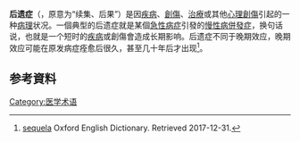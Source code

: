 '''后遗症'''（{{lang-la|sequela}}，原意为“续集、后果”）是因[[疾病|疾病]]、[[創傷|創傷]]、[[治療|治療]]或其他[[心理創傷|心理創傷]]引起的一种[[病理学|病理]]状况。一個典型的后遗症就是某個[[急性|急性]][[病症|病症]]引發的[[慢性病|慢性病]][[併發症|併發症]]，换句话说，也就是一个短时的[[疾病|疾病]]或創傷會造成长期影响。后遗症不同于晚期效应，晚期效应可能在原发病症痊愈后很久，甚至几十年后才出现<ref>[http://www.oed.com/view/Entry/176285 sequela] Oxford English Dictionary. Retrieved 2017-12-31.</ref>。

== 参考資料 ==
{{reflist}}

[[Category:医学术语|Category:医学术语]]